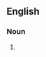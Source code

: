 {{also|wiseass}}
==English==

===Noun===
{{en-noun|head=[[wise]]-[[ass]]|es}}

# {{alternative spelling of|wiseass|lang=en}}